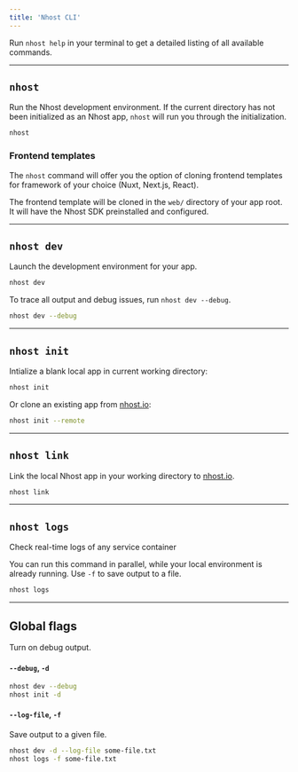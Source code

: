 ```yaml
---
title: 'Nhost CLI'
---
```


Run `nhost help` in your terminal to get a detailed listing of all available commands.

---

## `nhost`

Run the Nhost development environment. If the current directory has not been initialized as an Nhost app, `nhost` will run you through the initialization.

```sh
nhost
```

### Frontend templates

The `nhost` command will offer you the option of cloning frontend templates for framework of your choice (Nuxt, Next.js, React).

The frontend template will be cloned in the `web/` directory of your app root. It will have the Nhost SDK preinstalled and configured.

---

## `nhost dev`

Launch the development environment for your app.

```sh
nhost dev
```

To trace all output and debug issues, run `nhost dev --debug`.

```sh
nhost dev --debug
```

---

## `nhost init`

Intialize a blank local app in current working directory:

```sh
nhost init
```

Or clone an existing app from [nhost.io](https://nhost.io):

```sh
nhost init --remote
```

---

## `nhost link`

Link the local Nhost app in your working directory to [nhost.io](https://nhost.io).

```sh
nhost link
```

---

## `nhost logs`

Check real-time logs of any service container

You can run this command in parallel, while your local environment is already running. Use `-f` to save output to a file.

```sh
nhost logs
```

---

## Global flags

Turn on debug output.

#### `--debug`, `-d`

```sh
nhost dev --debug
nhost init -d
```

#### `--log-file`, `-f`

Save output to a given file.

```sh
nhost dev -d --log-file some-file.txt
nhost logs -f some-file.txt
```
